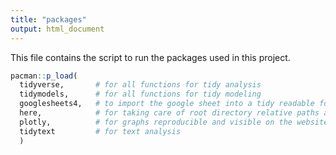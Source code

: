 ```yaml
---
title: "packages"
output: html_document
---
```


This file contains the script to run the packages used in this project.

```r
pacman::p_load(
  tidyverse,       # for all functions for tidy analysis
  tidymodels,      # for all functions for tidy modeling
  googlesheets4,   # to import the google sheet into a tidy readable format
  here,            # for taking care of root directory relative paths and reproducibility
  plotly,          # for graphs reproducible and visible on the website
  tidytext         # for text analysis
  )
```

